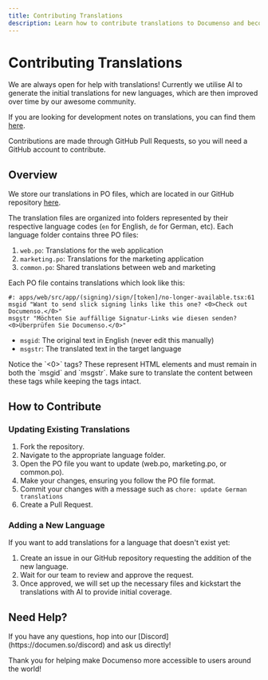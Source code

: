 ```yaml
---
title: Contributing Translations
description: Learn how to contribute translations to Documenso and become part of our community.
---
```



# Contributing Translations

We are always open for help with translations! Currently we utilise AI to generate the initial translations for new languages, which are then improved over time by our awesome community.

If you are looking for development notes on translations, you can find them [here](/developers/local-development/translations).

<Callout type="info">
  Contributions are made through GitHub Pull Requests, so you will need a GitHub account to
  contribute.
</Callout>

## Overview

We store our translations in PO files, which are located in our GitHub repository [here](https://github.com/documenso/documenso/tree/main/packages/lib/translations).

The translation files are organized into folders represented by their respective language codes (`en` for English, `de` for German, etc). Each language folder contains three PO files:

1. `web.po`: Translations for the web application
2. `marketing.po`: Translations for the marketing application
3. `common.po`: Shared translations between web and marketing

Each PO file contains translations which look like this:

```po
#: apps/web/src/app/(signing)/sign/[token]/no-longer-available.tsx:61
msgid "Want to send slick signing links like this one? <0>Check out Documenso.</0>"
msgstr "Möchten Sie auffällige Signatur-Links wie diesen senden? <0>Überprüfen Sie Documenso.</0>"
```

- `msgid`: The original text in English (never edit this manually)
- `msgstr`: The translated text in the target language

<Callout type="warning">
  Notice the `<0>` tags? These represent HTML elements and must remain in both the `msgid` and `msgstr`. Make sure to translate the content between these tags while keeping the tags intact.
</Callout>

## How to Contribute

### Updating Existing Translations

1. Fork the repository.
2. Navigate to the appropriate language folder.
3. Open the PO file you want to update (web.po, marketing.po, or common.po).
4. Make your changes, ensuring you follow the PO file format.
5. Commit your changes with a message such as `chore: update German translations`
6. Create a Pull Request.

### Adding a New Language

If you want to add translations for a language that doesn't exist yet:

1. Create an issue in our GitHub repository requesting the addition of the new language.
2. Wait for our team to review and approve the request.
3. Once approved, we will set up the necessary files and kickstart the translations with AI to provide initial coverage.

## Need Help?

<Callout type="info">
  If you have any questions, hop into our [Discord](https://documen.so/discord) and ask us directly!
</Callout>

Thank you for helping make Documenso more accessible to users around the world!
